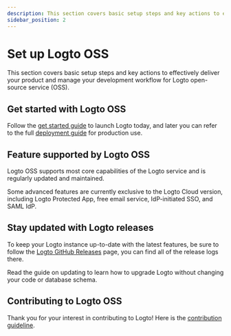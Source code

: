 ```yaml
---
description: This section covers basic setup steps and key actions to effectively deliver your product and manage your development workflow for Logto open-source service (OSS).
sidebar_position: 2
---
```


# Set up Logto OSS

This section covers basic setup steps and key actions to effectively deliver your product and manage your development workflow for Logto open-source service (OSS).

## **Get started with Logto OSS**

Follow the [get started guide](/logto-oss/get-started) to launch Logto today, and later you can refer to the full [deployment guide](/logto-oss/deployment-and-configuration) for production use.

## Feature supported by Logto OSS

Logto OSS supports most core capabilities of the Logto service and is regularly updated and maintained.

Some advanced features are currently exclusive to the Logto Cloud version, including Logto Protected App, free email service, IdP-initiated SSO, and SAML IdP.

## **Stay updated with Logto releases**

To keep your Logto instance up-to-date with the latest features, be sure to follow the [Logto GitHub Releases](https://github.com/logto-io/logto/releases) page, you can find all of the release logs there.

Read the guide on updating to learn how to upgrade Logto without changing your code or database schema.

## **Contributing to Logto OSS**

Thank you for your interest in contributing to Logto! Here is the [contribution guideline](/logto-oss/contribution).
